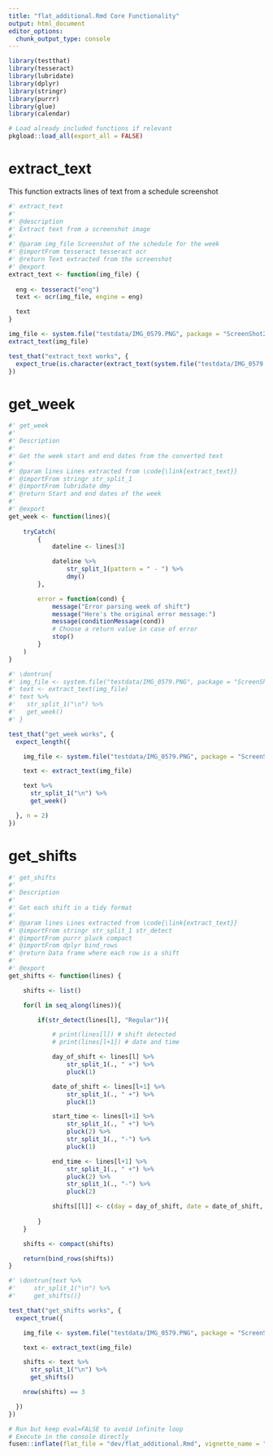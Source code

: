 ```yaml
---
title: "flat_additional.Rmd Core Functionality"
output: html_document
editor_options: 
  chunk_output_type: console
---
```


```r
library(testthat)
library(tesseract)
library(lubridate)
library(dplyr)
library(stringr)
library(purrr)
library(glue)
library(calendar)
```

```r
# Load already included functions if relevant
pkgload::load_all(export_all = FALSE)
```

# extract_text

This function extracts lines of text from a schedule screenshot 

```r
#' extract_text
#' 
#' @description
#' Extract text from a screenshot image
#'
#' @param img_file Screenshot of the schedule for the week
#' @importFrom tesseract tesseract ocr
#' @return Text extracted from the screenshot
#' @export
extract_text <- function(img_file) {
  
  eng <- tesseract("eng")
  text <- ocr(img_file, engine = eng)

  text
}
```

```r
img_file <- system.file("testdata/IMG_0579.PNG", package = "ScreenShot2CalendarEndpoint")
extract_text(img_file)
```

```r
test_that("extract_text works", {
  expect_true(is.character(extract_text(system.file("testdata/IMG_0579.PNG", package = "ScreenShot2CalendarEndpoint"))))
})
```

# get_week
    
```r
#' get_week
#' 
#' Description
#' 
#' Get the week start and end dates from the converted text
#' 
#' @param lines Lines extracted from \code{\link{extract_text}}
#' @importFrom stringr str_split_1
#' @importFrom lubridate dmy
#' @return Start and end dates of the week
#' 
#' @export
get_week <- function(lines){
    
    tryCatch(
        {
            dateline <- lines[3]

            dateline %>% 
                str_split_1(pattern = " - ") %>%
                dmy()
        },

        error = function(cond) {
            message("Error parsing week of shift")
            message("Here's the original error message:")
            message(conditionMessage(cond))
            # Choose a return value in case of error
            stop()
        }
    )
}
```
  

```r
#' \dontrun{
#' img_file <- system.file("testdata/IMG_0579.PNG", package = "ScreenShot2CalendarEndpoint")
#' text <- extract_text(img_file)
#' text %>% 
#'   str_split_1("\n") %>% 
#'   get_week()
#' }

```
  
```r
test_that("get_week works", {
  expect_length({

    img_file <- system.file("testdata/IMG_0579.PNG", package = "ScreenShot2CalendarEndpoint")

    text <- extract_text(img_file)

    text %>% 
      str_split_1("\n") %>% 
      get_week()

  }, n = 2) 
})
```

# get_shifts
    
```r
#' get_shifts
#' 
#' Description
#' 
#' Get each shift in a tidy format
#' 
#' @param lines Lines extracted from \code{\link{extract_text}}
#' @importFrom stringr str_split_1 str_detect
#' @importFrom purrr pluck compact
#' @importFrom dplyr bind_rows
#' @return Data frame where each row is a shift
#' 
#' @export
get_shifts <- function(lines) {

    shifts <- list()

    for(l in seq_along(lines)){

        if(str_detect(lines[l], "Regular")){

            # print(lines[l]) # shift detected
            # print(lines[l+1]) # date and time

            day_of_shift <- lines[l] %>%
                str_split_1(., " +") %>%
                pluck(1)

            date_of_shift <- lines[l+1] %>%
                str_split_1(., " +") %>%
                pluck(1)

            start_time <- lines[l+1] %>%
                str_split_1(., " +") %>%
                pluck(2) %>%
                str_split_1(., "-") %>%
                pluck(1)

            end_time <- lines[l+1] %>%
                str_split_1(., " +") %>%
                pluck(2) %>%
                str_split_1(., "-") %>%
                pluck(2)

            shifts[[l]] <- c(day = day_of_shift, date = date_of_shift, start = start_time, end = end_time)
        
        }
    }

    shifts <- compact(shifts)

    return(bind_rows(shifts))
}
```
  


```r
#' \dontrun{text %>% 
#'     str_split_1("\n") %>% 
#'     get_shifts()}
```
  
```r
test_that("get_shifts works", {
  expect_true({

    img_file <- system.file("testdata/IMG_0579.PNG", package = "ScreenShot2CalendarEndpoint")

    text <- extract_text(img_file)

    shifts <- text %>% 
      str_split_1("\n") %>% 
      get_shifts()

    nrow(shifts) == 3

  }) 
})
```
  

```r
# Run but keep eval=FALSE to avoid infinite loop
# Execute in the console directly
fusen::inflate(flat_file = "dev/flat_additional.Rmd", vignette_name = "Core Functionality")
```


